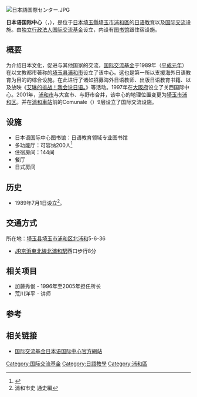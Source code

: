 [[File:日本語国際センター.JPG|thumb]]
{{japanese|japanese=日本語国際センター|kana=にほんごこくさいセンター|romaji=Nihongo Kokusai Sentā}}

'''日本语国际中心'''（{{lang-ja|日本語国際センター}}，{{lang-en|Japanese-Language Institute, Urawa}}），是位于[[日本|日本]][[埼玉縣|埼玉縣]][[埼玉市|埼玉市]][[浦和區|浦和區]]的[[日语教育|日语教育]]以及[[国际交流|国际交流]]设施。由[[行政法人|独立行政法人]][[国际交流基金|国际交流基金]]设立，内设有[[图书馆|图书馆]]跟住宿设施。

== 概要 ==
为介绍日本文化，促进与其他国家的交流，[[国际交流基金|国际交流基金]]于1989年（[[平成元年|平成元年]]）在以文教都市著称的[[埼玉县|埼玉县]][[浦和市|浦和市]]设立了该中心。这也是第一所以支援海外日语教育为目的的综合设施。在此进行了诸如招募海外日语教师、出版日语教育书籍、以及放映《[[艾琳的挑战！我会说日语。|艾琳的挑战！我会说日语。]]》等活动。1997年在[[大阪府|大阪府]]设立了关西国际中心。2001年，[[浦和市|浦和市]]与大宫市、与野市合并，该中心的地理位置变更为[[埼玉市|埼玉市]][[浦和區|浦和区]]。并在[[浦和車站|浦和車站]]前的Comunale（{{lang|ja|コムナーレ}}）9层设立了国际交流设施。

== 设施 ==
* 日本语国际中心图书馆：日语教育领域专业图书馆
* 多功能厅：可容纳200人<ref>{{Cite web |url=https://www.jpf.go.jp/j/urawa/about/access.html |title=施設・設備 |access-date=2015-08-20 |archive-date=2020-11-29 |archive-url=https://web.archive.org/web/20201129172143/https://www.jpf.go.jp/j/urawa/about/access.html |dead-url=no }}</ref>
* 住宿房间：144间
* 餐厅
* 日式房间

== 历史 ==
* 1989年7月1日设立<ref>浦和市史 通史編</ref>。

== 交通方式 ==
所在地：[[埼玉县|埼玉县]][[埼玉市|埼玉市]][[浦和區|浦和区]][[北浦和|北浦和]]5-6-36
* [[東日本旅客鐵道|JR]][[京濱東北線|京浜東北線]][[北浦和車站|北浦和駅]]西口步行8分

== 相关项目 ==
* 加藤秀俊 - 1996年至2005年担任所长
* 荒川洋平 - 讲师

== 参考 ==
<references />

== 相关链接 ==
* {{ja}} [https://www.jpf.go.jp/j/urawa/index.html 国际交流基金日本语国际中心官方網站] {{Wayback|url=https://www.jpf.go.jp/j/urawa/index.html |date=20210203072950 }}
[[Category:国际交流基金|Category:国际交流基金]]
[[Category:日語教學|Category:日語教學]]
[[Category:浦和區|Category:浦和區]]